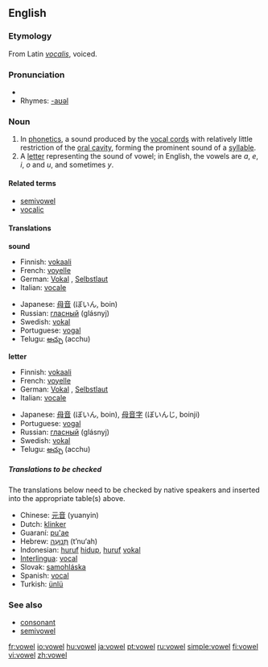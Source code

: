 ==English==

===Etymology===
{{wikipedia}}
From Latin ''[[vocalis]]'', voiced.

===Pronunciation===
*{{audio|en-us-vowel.ogg|Audio (US)}}
*Rhymes: [[Rhymes:English:-aʊəl|-aʊəl]]

===Noun===
{{en-noun}}

#In [[phonetics]], a sound produced by the [[vocal cords]] with relatively little restriction of the [[oral cavity]], forming the prominent sound of a [[syllable]].
#A [[letter]] representing the sound of vowel; in English, the vowels are ''a'', ''e'', ''i'', ''o'' and ''u'', and  sometimes ''y''.

====Related terms====
*[[semivowel]]
*[[vocalic]]

====Translations====
'''sound'''
{{top}}
*Finnish: [[vokaali]]
*French: [[voyelle]] {{f}}
*German: [[Vokal]] {{m}}, [[Selbstlaut]] {{m}}
*Italian: [[vocale]] {{f}}
{{mid}}
*Japanese: [[母音]] (ぼいん, boin)
*Russian: [[гласный]] (glásnyj) {{m}}
*Swedish: [[vokal]] {{c}}
*Portuguese: [[vogal]] {{f}}
*Telugu: [[అచ్చు]] (acchu)
{{bottom}}

'''letter'''
{{top}}
*Finnish: [[vokaali]]
*French: [[voyelle]] {{f}}
*German: [[Vokal]] {{m}}, [[Selbstlaut]] {{m}}
*Italian: [[vocale]] {{f}}
{{mid}}
*Japanese: [[母音]] (ぼいん, boin), [[母音字]] (ぼいんじ, boinji)
*Portuguese: [[vogal]] {{f}}
*Russian: [[гласный]] (glásnyj) {{m}}
*Swedish: [[vokal]] {{c}}
*Telugu: [[అచ్చు]] (acchu)
{{bottom}}

=====Translations to be checked=====
The translations below need to be checked by native speakers and inserted into the appropriate table(s) above.

*Chinese: [[元音]] (yuanyin)
*Dutch: [[klinker]] {{m}}
*Guaraní: [[pu'ae]]
*Hebrew: [[תנועה|תְּנוּעָה]] (t’nu‘ah) {{f}}
*Indonesian: [[huruf]] [[hidup]], [[huruf]] [[vokal]]
*[[Interlingua]]: [[vocal#Interlingua|vocal]]
*Slovak: [[samohláska]] {{f}}
*Spanish: [[vocal#Spanish|vocal]] {{f}}
*Turkish: [[ünlü]]

===See also===
*[[consonant]]
*[[semivowel]]

[[fr:vowel]]
[[io:vowel]]
[[hu:vowel]]
[[ja:vowel]]
[[pt:vowel]]
[[ru:vowel]]
[[simple:vowel]]
[[fi:vowel]]
[[vi:vowel]]
[[zh:vowel]]